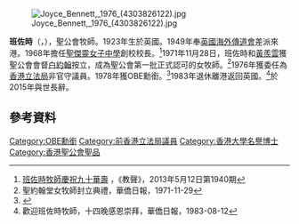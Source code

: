 [[File:Joyce_Bennett,_1976_(4303826122).jpg|thumb]]

'''班佐時'''{{OBE}}（{{lang-en|Joyce Bennett}}，{{bd|1923年|4月22日||2015年7月11日|}}），聖公會牧師。1923年生於英國。1949年奉[[英國海外傳道會|英國海外傳道會]]差派來港。1968年擔任[[聖傑靈女子中學|聖傑靈女子中學]]創校校長。<ref>[http://echo.hkskh.org/issue.aspx?lang=2&id=114&nid=922 班佐時牧師慶祝九十華壽] {{Wayback|url=http://echo.hkskh.org/issue.aspx?lang=2&id=114&nid=922 |date=20150716214712 }}，《教聲》，2013年5月12日第1940期</ref>1971年11月28日，班佐時和[[黃羨雲|黃羨雲]]獲聖公會會督[[白約翰|白約翰]]按立，成為聖公會第一批正式認可的女牧師。<ref>聖約翰堂女牧師封立典禮，華僑日報，1971-11-29</ref>1976年獲委任為[[香港立法局|香港立法局]]非官守議員。1978年獲OBE勳銜。<ref>{{cite web |url=http://www4.hku.hk/hongrads/index.php/chi/archive/graduate_detail/228 |title= 第121屆頒授典禮 (1984) - 班佐時 名譽社會科學博士|publisher=[[香港大學|香港大學]] |accessdate=2022-02-21 |archive-url=https://web.archive.org/web/20150716232900/http://www4.hku.hk/hongrads/index.php/chi/archive/graduate_detail/228 |archive-date=2015-07-16 |dead-url=yes }}</ref>1983年退休離港返回英國。<ref>歡迎班佐時牧師，十四晚感恩崇拜，華僑日報，1983-08-12</ref>於2015年與世長辭。

== 參考資料 ==
{{reflist}}

{{DEFAULTSORT:Bennett, Joyce}}
[[Category:OBE勳銜|Category:OBE勳銜]]
[[Category:前香港立法局議員|Category:前香港立法局議員]]
[[Category:香港大學名譽博士|Category:香港大學名譽博士]]
[[Category:香港聖公會聖品|Category:香港聖公會聖品]]